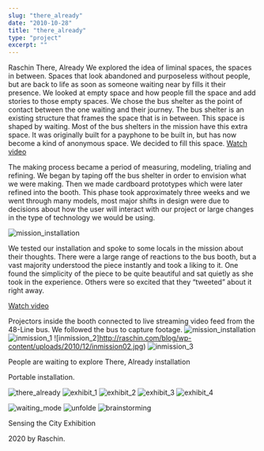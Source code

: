 ```yaml
---
slug: "there_already"
date: "2010-10-28"
title: "there_already"
type: "project"
excerpt: ""
---
```


Raschin
There, Already
We explored the idea of liminal spaces, the spaces in between. Spaces that look abandoned and purposeless without people, but are back to life as soon as someone waiting near by fills it their presence. We looked at empty space and how people fill the space and add stories to those empty spaces.
We chose the bus shelter as the point of contact between the one waiting and their journey. The bus shelter is an existing structure that frames the space that is in between. This space is shaped by waiting. Most of the bus shelters in the mission have this extra space. It was originally built for a payphone to be built in, but has now become a kind of anonymous space. We decided to fill this space.
[Watch video](https://www.youtube.com/watch?v=rH9cM9k_LS8&feature=emb_logo)


The making process became a period of measuring, modeling, trialing and refining. We began by taping off the bus shelter in order to envision what we were making. Then we made cardboard prototypes which were later refined into the booth. This phase took approximately three weeks and we went through many models, most major shifts in design were due to decisions about how the user will interact with our project or large changes in the type of technology we would be using.

![mission_installation](http://raschin.com/blog/wp-content/uploads/2010/12/installation-in-the-mission.jpg)


We tested our installation and spoke to some locals in the mission about their thoughts. There were a large range of reactions to the bus booth, but a vast majority understood the piece instantly and took a liking to it. One found the simplicity of the piece to be quite beautiful and sat quietly as she took in the experience. Others were so excited that they “tweeted” about it right away.

[Watch video](https://www.youtube.com/watch?v=B7cHyld5O4Q&feature=emb_logo)


Projectors inside the booth connected to live streaming video feed from the 48-Line bus. We followed the bus to capture footage.
![mission_installation](http://raschin.com/blog/wp-content/uploads/2010/12/mibniGoogle.jpg)
![inmission_1](http://raschin.com/blog/wp-content/uploads/2010/12/inmission01.jpg)
![inmission_2]http://raschin.com/blog/wp-content/uploads/2010/12/inmission02.jpg)
![inmission_3](http://raschin.com/blog/wp-content/uploads/2010/12/inmission03.jpg)


People are waiting to explore There, Already installation

Portable installation.

![there_already](http://raschin.com/blog/wp-content/uploads/2010/12/thereAlready.jpg)
![exhibit_1](http://raschin.com/blog/wp-content/uploads/2010/12/exhibition.jpg)
![exhibit_2](http://raschin.com/blog/wp-content/uploads/2010/12/exhibition02.jpg)
![exhibit_3](http://raschin.com/blog/wp-content/uploads/2010/12/exhibition03.jpg)
![exhibit_4](http://raschin.com/blog/wp-content/uploads/2010/12/exhibition04.jpg)


![waiting_mode](http://raschin.com/blog/wp-content/uploads/2010/12/waitingmode.jpg)
![unfolde](http://raschin.com/blog/wp-content/uploads/2010/12/UNfold2.jpg)
![brainstorming](http://raschin.com/blog/wp-content/uploads/2010/12/brainstorming.jpg)


Sensing the City Exhibition

 


2020 by Raschin.